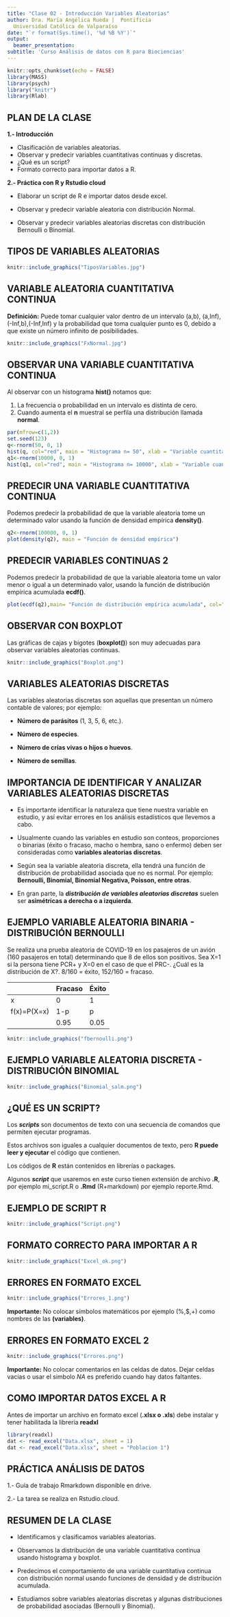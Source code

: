 ```yaml
---
title: "Clase 02 - Introducción Variables Aleatorias"
author: Dra. María Angélica Rueda |  Pontificia
  Universidad Católica de Valparaíso
date: "`r format(Sys.time(), '%d %B %Y')`"
output:
  beamer_presentation:
subtitle: 'Curso Análisis de datos con R para Biociencias'
---
```


```r
knitr::opts_chunk$set(echo = FALSE)
library(MASS)
library(psych)
library("knitr")
library(Rlab)
```


## **PLAN DE LA CLASE**

**1.- Introducción**

- Clasificación de variables aleatorias.
- Observar y predecir variables cuantitativas continuas y discretas.
- ¿Qué es un script?
- Formato correcto para importar datos a R.

**2.- Práctica con R y Rstudio cloud**

- Elaborar un script de R e importar datos desde excel.

- Observar y predecir variable aleatoria con distribución Normal.

- Observar y predecir variables aleatorias discretas con distribución Bernoulli o Binomial.

## **TIPOS DE VARIABLES ALEATORIAS**

```r
knitr::include_graphics("TiposVariables.jpg")
```

## **VARIABLE ALEATORIA CUANTITATIVA CONTINUA**

**Definición:** Puede tomar cualquier valor dentro de un intervalo (a,b), (a,Inf), (-Inf,b),(-Inf,Inf) y la probabilidad que toma cualquier punto es 0, debido a que existe un número infinito de posibilidades.

```r
knitr::include_graphics("FxNormal.jpg")
```

## **OBSERVAR UNA VARIABLE CUANTITATIVA CONTINUA**

Al observar con un histograma **hist()** notamos que: 

1. La frecuencia o probabilidad en un intervalo es distinta de cero.  
2. Cuando aumenta el **n** muestral se perfila una distribución llamada **normal**.    

```r
par(mfrow=c(1,2))
set.seed(123)
q<-rnorm(50, 0, 1)
hist(q, col="red", main = "Histograma n= 50", xlab = "Variable cuantitativa continua")
q1<-rnorm(10000, 0, 1)
hist(q1, col="red", main = "Histograma n= 10000", xlab = "Variable cuantitativa continua")
```

## **PREDECIR UNA VARIABLE CUANTITATIVA CONTINUA**

Podemos predecir la probabilidad de que la variable aleatoria tome un determinado valor usando la función de densidad empírica **density()**.

```r
q2<-rnorm(100000, 0, 1)
plot(density(q2), main = "Función de densidad empírica")

```

## **PREDECIR VARIABLES CONTINUAS 2**

Podemos predecir la probabilidad de que la variable aleatoria tome un valor menor o igual a un determinado valor, usando la función de distribución empírica acumulada **ecdf()**.

```r
 
plot(ecdf(q2),main= "Función de distribución empírica acumulada", col="red")
```

## **OBSERVAR CON BOXPLOT**

Las gráficas de cajas y bigotes (**boxplot()**) son muy adecuadas para observar variables aleatorias continuas.

[^1]: **IQR =** **_Rango intercuantílico_** es la diferencia entre el tercer cuartil (75%) y el primer cuartil (25%) de una distribución.

```r

knitr::include_graphics("Boxplot.png")
```

## **VARIABLES ALEATORIAS DISCRETAS**

Las variables aleatorias discretas son aquellas que presentan un número contable de valores; por ejemplo:

* **Número de parásitos** (1, 3, 5, 6, etc.).

* **Número de especies**.

* **Número de crías vivas o hijos o huevos**.

* **Número de semillas**.

## **IMPORTANCIA DE IDENTIFICAR Y ANALIZAR VARIABLES ALEATORIAS DISCRETAS**

* Es importante identificar la naturaleza que tiene nuestra variable en estudio, y así evitar errores en los análisis estadísticos que llevemos a cabo. 

* Usualmente cuando las variables en estudio son conteos, proporciones o binarias (éxito o fracaso, macho o hembra, sano o enfermo) deben ser consideradas como **variables aleatorias discretas**. 

* Según sea la variable aleatoria discreta, ella tendrá una función de distribución de probabilidad asociada que no es normal. Por ejemplo: **Bernoulli, Binomial, Binomial Negativa, Poisson, entre otras**. 

* En gran parte, la **_distribución de variables aleatorias discretas_** suelen ser **asimétricas a derecha o a izquierda**.


## **EJEMPLO VARIABLE ALEATORIA BINARIA - DISTRIBUCIÓN BERNOULLI**

Se realiza una prueba aleatoria de COVID-19 en los pasajeros de un avión (160 pasajeros en total) determinando que 8 de ellos son positivos. Sea X=1 si la persona tiene PCR+ y X=0 en el caso de que el PRC-. ¿Cuál es la distribución de X?. 8/160 = éxito, 152/160 = fracaso.

|             | Fracaso | Éxito |
|-------------|---------|-------|
| x           | 0       | 1     |
| f(x)=P(X=x) | 1-p     | p     |
|             | 0.95    | 0.05  |

```r

knitr::include_graphics("fbernoulli.png")
```

## **EJEMPLO VARIABLE ALEATORIA DISCRETA - DISTRIBUCIÓN BINOMIAL**

```r
knitr::include_graphics("Binomial_salm.png")
```
## **¿QUÉ ES UN SCRIPT?**

Los **_scripts_** son documentos de texto con una secuencia de comandos que permiten ejecutar programas.

Estos archivos son iguales a cualquier documentos de texto, pero **R puede leer y ejecutar** el código que contienen.

Los códigos de **R** están contenidos en librerías o packages.

Algunos **_script_** que usaremos en este curso tienen extensión de archivo **.R**, por ejemplo mi_script.R o **.Rmd** (R+markdown) por ejemplo reporte.Rmd.

## **EJEMPLO DE SCRIPT R**

```r
knitr::include_graphics("Script.png")
```

## **FORMATO CORRECTO PARA IMPORTAR A R**

```r
knitr::include_graphics("Excel_ok.png")
```

## **ERRORES EN FORMATO EXCEL**
```r
knitr::include_graphics("Errores_1.png")
```

**Importante:** No colocar símbolos matemáticos por ejemplo (%,$,+) como nombres de las **(variables)**.

## **ERRORES EN FORMATO EXCEL 2**
```r
knitr::include_graphics("Errores.png")
```

**Importante:** No colocar comentarios en las celdas de datos. Dejar celdas vacias o usar el simbolo *NA* es preferido cuando hay datos faltantes.

## **COMO IMPORTAR DATOS EXCEL A R**

Antes de importar un archivo en formato excel (**.xlsx o .xls**) debe instalar y tener habilitada la librería **readxl**

```r
library(readxl)
dat <- read_excel("Data.xlsx", sheet = 1)
dat <- read_excel("Data.xlsx", sheet = "Poblacion 1")
```

## **PRÁCTICA ANÁLISIS DE DATOS**

1.- Guía de trabajo Rmarkdown disponible en drive.  

2.- La tarea se realiza en Rstudio.cloud.

## **RESUMEN DE LA CLASE**

- Identificamos  y clasificamos variables aleatorias.

- Observamos la distribución de una variable cuantitativa continua usando histograma y boxplot.

- Predecimos el comportamiento de una variable cuantitativa continua con distribución normal usando funciones de densidad y de distribución acumulada.

- Estudiamos sobre variables aleatorias discretas y algunas distribuciones de probabilidad asociadas (Bernoulli y Binomial).


